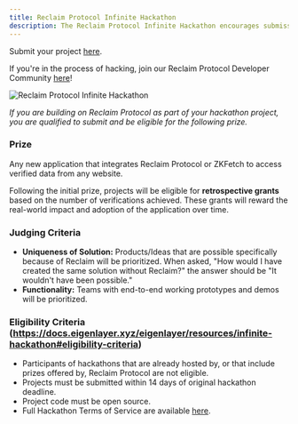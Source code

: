 ```yaml
---
title: Reclaim Protocol Infinite Hackathon
description: The Reclaim Protocol Infinite Hackathon encourages submissions from developers building on  Reclaim Protocol and ZKFetch at any hackathon happening anywhere at any time now and in the future, both in-person and online.
---
```


Submit your project [here](https://docs.google.com/forms/d/e/1FAIpQLSfTISBBtJsCralsmlxYbPZfc6p-86WTTOL9hdjySBiCVeqSig/viewform?usp=header).

If you're in the process of hacking, join our Reclaim Protocol Developer Community [here](https://t.me/protocolreclaim)!

![Reclaim Protocol Infinite Hackathon](/assets/hackathon.webp)

*If you are building on Reclaim Protocol as part of your hackathon project, you are qualified to submit and be eligible for the following prize.*

### Prize

Any new application that integrates Reclaim Protocol or ZKFetch to access verified data from any website. 

Following the initial prize, projects will be eligible for **retrospective grants** based on the number of verifications achieved. These grants will reward the real-world impact and adoption of the application over time.

### Judging Criteria

- **Uniqueness of Solution:** Products/Ideas that are possible specifically because of Reclaim will be prioritized. When asked, "How would I have created the same solution without Reclaim?" the answer should be "It wouldn't have been possible."
- **Functionality:** Teams with end-to-end working prototypes and demos will be prioritized.

### Eligibility Criteria (https://docs.eigenlayer.xyz/eigenlayer/resources/infinite-hackathon#eligibility-criteria)

- Participants of hackathons that are already hosted by, or that include prizes offered by, Reclaim Protocol are not eligible.
- Projects must be submitted within 14 days of original hackathon deadline.
- Project code must be open source.
- Full Hackathon Terms of Service are available [here](https://www.notion.so/187275b816cb80eabb7ffacf7f2eccff?pvs=21).